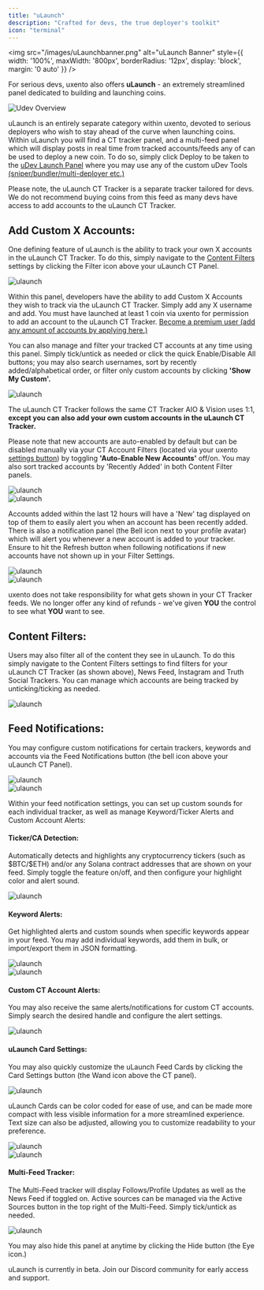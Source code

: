 ```yaml
---
title: "uLaunch"
description: "Crafted for devs, the true deployer's toolkit"
icon: "terminal"
---
```


<img 
  src="/images/uLaunchbanner.png" 
  alt="uLaunch Banner"
  style={{
    width: '100%',
    maxWidth: '800px',
    borderRadius: '12px',
    display: 'block',
    margin: '0 auto'
  }}
/>

For serious devs, uxento also offers **uLaunch** - an extremely streamlined panel dedicated to building and launching coins.   

<Frame caption="uLaunch Panel">
  <img 
    src="/images/ulaunch1.png" 
    alt="Udev Overview"
    style={{
      width: '400%',
      borderRadius: '12px',
      display: 'block',
      margin: '0 auto'
    }}
  />
</Frame>

uLaunch is an entirely separate category within uxento, devoted to serious deployers who wish to stay ahead of the curve when launching coins. 
Within uLaunch you will find a CT tracker panel, and a multi-feed panel which will display posts in real time from tracked accounts/feeds any of can be used to deploy a new coin. 
To do so, simply click Deploy to be taken to the [uDev Launch Panel](/udev#how-to-launch-coins-with-udev%3A) where you may use any of the custom uDev Tools [(sniper/bundler/multi-deployer etc.)](/udev#sniper%2Fbundler%3A)

<Warning>Please note, the uLaunch CT Tracker is a separate tracker tailored for devs. We do not recommend buying coins from this feed as many devs have access to add accounts to the uLaunch CT Tracker.</Warning>

## Add Custom X Accounts:
One defining feature of uLaunch is the ability to track your own X accounts in the uLaunch CT Tracker. To do this, simply navigate to the [Content Filters](#content-filters%3A) settings by clicking the Filter icon above your uLaunch CT Panel. 

<Frame caption="Content Filters Button">
  <img 
    src="/images/ulaunch2.png" 
    alt="ulaunch"
    style={{
      width: '400%',
      borderRadius: '12px',
      display: 'block',
      margin: '0 auto'
    }}
  />
</Frame>

Within this panel, developers have the ability to add Custom X Accounts they wish to track via the uLaunch CT Tracker. 
Simply add any X username and add. You must have launched at least 1 coin via uxento for permission to add an account to the uLaunch CT Tracker. 
[Become a premium user (add any amount of accounts by applying here.)](https://discord.gg/uLaunch.)

You can also manage and filter your tracked CT accounts at any time using this panel. Simply tick/untick as needed or click the quick Enable/Disable All buttons;
 you may also search usernames, sort by recently added/alphabetical order, or filter only custom accounts by clicking **'Show My Custom'.**

<Frame caption="Content Filters Button">
  <img 
    src="/images/ulaunch3.png" 
    alt="ulaunch"
    style={{
      width: '400%',
      borderRadius: '12px',
      display: 'block',
      margin: '0 auto'
    }}
  />
</Frame>

The uLaunch CT Tracker follows the same CT Tracker AIO & Vision uses 1:1, **except you can also add your own custom accounts in the uLaunch CT Tracker.**


 Please note that new accounts are auto-enabled by default but can be disabled manually via your CT Account Filters (located via your uxento [settings button](/uxento-vision#filter-groups%2Ftrackers%3A)) by toggling 
 **'Auto-Enable New Accounts'** off/on. You may also sort tracked accounts by 'Recently Added' in both Content Filter panels. 

<Frame caption="Auto-Enabling New Accounts can be toggled on/off">
  <img 
    src="/images/ctaccfiltulaunch.png" 
    alt="ulaunch"
    style={{
      width: '400%',
      borderRadius: '12px',
      display: 'block',
      margin: '0 auto'
    }}
  />
</Frame>

<div style={{ marginBottom: '1.5rem' }}></div>


<Frame caption="Accounts added within the last 12 hours will display a 'New' tag">
  <img 
    src="/images/ctaccfiltulaunch.png" 
    alt="ulaunch"
    style={{
      width: '400%',
      borderRadius: '12px',
      display: 'block',
      margin: '0 auto'
    }}
  />
</Frame>

Accounts added within the last 12 hours will have a 'New' tag displayed on top of them to easily alert you when an account has been recently added. There is also a notification panel (the Bell icon next to your profile avatar) which will alert you whenever a new account is added to your tracker. Ensure to hit the Refresh button when following notifications if new accounts have not shown up in your Filter Settings. 

<Frame caption="Notifications Button">
  <img 
    src="/images/notifulaunch.png" 
    alt="ulaunch"
    style={{
      width: '400%',
      borderRadius: '12px',
      display: 'block',
      margin: '0 auto'
    }}
  />
</Frame>

<div style={{ marginBottom: '1.5rem' }}></div>


<Frame caption="Notification Alert">
  <img 
    src="/images/bobbypoo.png" 
    alt="ulaunch"
    style={{
      width: '400%',
      borderRadius: '12px',
      display: 'block',
      margin: '0 auto'
    }}
  />
</Frame>


<Danger>uxento does not take responsibility for what gets shown in your CT Tracker feeds. We no longer offer any kind of refunds - we've given **YOU** the control to see what **YOU** want to see.</Danger>

## Content Filters:
Users may also filter all of the content they see in uLaunch. To do this simply navigate to the Content Filters settings to find filters for your uLaunch CT Tracker (as shown above), News Feed, Instagram and Truth Social Trackers. You can manage which accounts are being tracked by unticking/ticking as needed. 

<Frame caption="">
  <img 
    src="/images/filters.png" 
    alt="ulaunch"
    style={{
      width: '400%',
      borderRadius: '12px',
      display: 'block',
      margin: '0 auto'
    }}
  />
</Frame>

## Feed Notifications:
You may configure custom notifications for certain trackers, keywords and accounts via the Feed Notifications button (the bell icon above your uLaunch CT Panel).

<Frame caption="Feed Notifications Button">
  <img 
    src="/images/feednotifs.png" 
    alt="ulaunch"
    style={{
      width: '400%',
      borderRadius: '12px',
      display: 'block',
      margin: '0 auto'
    }}
  />
</Frame>

<div style={{ marginBottom: '1.5rem' }}></div>


<Frame caption="Feed Notifications Button">
  <img 
    src="/images/feednotifs2.png" 
    alt="ulaunch"
    style={{
      width: '400%',
      borderRadius: '12px',
      display: 'block',
      margin: '0 auto'
    }}
  />
</Frame>


Within your feed notification settings, you can set up custom sounds for each individual tracker, as well as manage Keyword/Ticker Alerts and Custom Account Alerts:

#### Ticker/CA Detection: 
Automatically detects and highlights any cryptocurrency tickers (such as \$BTC\/$ETH) and/or any Solana contract addresses that are shown on your feed. Simply toggle the feature on/off, and then configure your highlight color and alert sound. 

<Frame caption=" ">
  <img 
    src="/images/detect.png" 
    alt="ulaunch"
    style={{
      width: '400%',
      borderRadius: '12px',
      display: 'block',
      margin: '0 auto'
    }}
  />
</Frame>


#### Keyword Alerts:
Get highlighted alerts and custom sounds when specific keywords appear in your feed. You may add individual keywords, add them in bulk, or import/export them in JSON formatting. 

<Frame caption="Keyword Alerts Configuration">
  <img 
    src="/images/keywordalertsulaunch.png" 
    alt="ulaunch"
    style={{
      width: '400%',
      borderRadius: '12px',
      display: 'block',
      margin: '0 auto'
    }}
  />
</Frame>

<div style={{ marginBottom: '1.5rem' }}></div>



<Frame caption="Active Keyword Alerts">
  <img 
    src="/images/activealerts.png" 
    alt="ulaunch"
    style={{
      width: '400%',
      borderRadius: '12px',
      display: 'block',
      margin: '0 auto'
    }}
  />
</Frame>

#### Custom CT Account Alerts:
You may also receive the same alerts/notifications for custom CT accounts. Simply search the desired handle and configure the alert settings. 

<Frame caption="Active Custom CT Alerts">
  <img 
    src="/images/ctalerts.png" 
    alt="ulaunch"
    style={{
      width: '400%',
      borderRadius: '12px',
      display: 'block',
      margin: '0 auto'
    }}
  />
</Frame>

#### uLaunch Card Settings: 
You may also quickly customize the uLaunch Feed Cards by clicking the Card Settings button (the Wand icon above the CT panel). 

<Frame caption="Card Settings Button">
  <img 
    src="/images/wand.png" 
    alt="ulaunch"
    style={{
      width: '400%',
      borderRadius: '12px',
      display: 'block',
      margin: '0 auto'
    }}
  />
</Frame>

uLaunch Cards can be color coded for ease of use, and can be made more compact with less visible information for a more streamlined experience. Text size can also be adjusted, allowing you to customize readability to your preference.

<Frame caption="uLaunch Cards are entirely customizable.">
  <img 
    src="/images/ulaunchcardpanel.png" 
    alt="ulaunch"
    style={{
      width: '400%',
      borderRadius: '12px',
      display: 'block',
      margin: '0 auto'
    }}
  />
</Frame>

<div style={{ marginBottom: '1.5rem' }}></div>


<Frame caption="">
  <img 
    src="/images/tweet.png" 
    alt="ulaunch"
    style={{
      width: '400%',
      borderRadius: '12px',
      display: 'block',
      margin: '0 auto'
    }}
  />
</Frame>


#### Multi-Feed Tracker:
The Multi-Feed tracker will display Follows/Profile Updates as well as the News Feed if toggled on. Active sources can be managed via the Active Sources button in the top right of the Multi-Feed. Simply tick/untick as needed. 

<Frame caption="">
  <img 
    src="/images/managesources.png" 
    alt="ulaunch"
    style={{
      width: '400%',
      borderRadius: '12px',
      display: 'block',
      margin: '0 auto'
    }}
  />
</Frame>

You may also hide this panel at anytime by clicking the Hide button (the Eye icon.) 

<Info>
uLaunch is currently in beta. Join our Discord community for early access and support.
</Info>